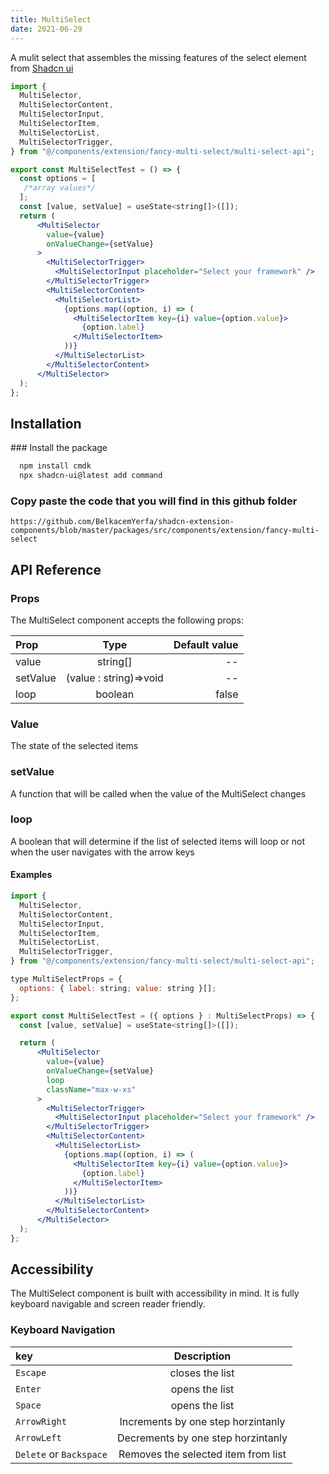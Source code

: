 ```yaml
---
title: MultiSelect
date: 2021-06-29
---
```


A mulit select that assembles the missing features of the select element from [Shadcn ui](https://ui.shadcn.com/docs/components/select)

```jsx
import {
  MultiSelector,
  MultiSelectorContent,
  MultiSelectorInput,
  MultiSelectorItem,
  MultiSelectorList,
  MultiSelectorTrigger,
} from "@/components/extension/fancy-multi-select/multi-select-api";

export const MultiSelectTest = () => {
  const options = [
   /*array values*/
  ];
  const [value, setValue] = useState<string[]>([]);
  return (
      <MultiSelector
        value={value}
        onValueChange={setValue}
      >
        <MultiSelectorTrigger>
          <MultiSelectorInput placeholder="Select your framework" />
        </MultiSelectorTrigger>
        <MultiSelectorContent>
          <MultiSelectorList>
            {options.map((option, i) => (
              <MultiSelectorItem key={i} value={option.value}>
                {option.label}
              </MultiSelectorItem>
            ))}
          </MultiSelectorList>
        </MultiSelectorContent>
      </MultiSelector>
  );
};

```

## Installation

<Steps>
  ### Install the package

```bash copy
  npm install cmdk
  npx shadcn-ui@latest add command
```

### Copy paste the code that you will find in this github folder

```link copy
https://github.com/BelkacemYerfa/shadcn-extension-components/blob/master/packages/src/components/extension/fancy-multi-select
```

</Steps>

## API Reference

### Props

The MultiSelect component accepts the following props:

| Prop     |          Type          | Default value |
| :------- | :--------------------: | ------------: |
| value    |        string[]        |            -- |
| setValue | (value : string)=>void |            -- |
| loop     |        boolean         |         false |

### Value

The state of the selected items

### setValue

A function that will be called when the value of the MultiSelect changes

### loop

A boolean that will determine if the list of selected items will loop or not when the user navigates with the arrow keys

#### Examples

```jsx {21} copy
import {
  MultiSelector,
  MultiSelectorContent,
  MultiSelectorInput,
  MultiSelectorItem,
  MultiSelectorList,
  MultiSelectorTrigger,
} from "@/components/extension/fancy-multi-select/multi-select-api";

type MultiSelectProps = {
  options: { label: string; value: string }[];
};

export const MultiSelectTest = ({ options } : MultiSelectProps) => {
  const [value, setValue] = useState<string[]>([]);

  return (
      <MultiSelector
        value={value}
        onValueChange={setValue}
        loop
        className="max-w-xs"
      >
        <MultiSelectorTrigger>
          <MultiSelectorInput placeholder="Select your framework" />
        </MultiSelectorTrigger>
        <MultiSelectorContent>
          <MultiSelectorList>
            {options.map((option, i) => (
              <MultiSelectorItem key={i} value={option.value}>
                {option.label}
              </MultiSelectorItem>
            ))}
          </MultiSelectorList>
        </MultiSelectorContent>
      </MultiSelector>
  );
};
```

## Accessibility

The MultiSelect component is built with accessibility in mind. It is fully keyboard navigable and screen reader friendly.

### Keyboard Navigation

| key                     |             Description             |
| :---------------------- | :---------------------------------: |
| `Escape`                |           closes the list           |
| `Enter`                 |           opens the list            |
| `Space`                 |           opens the list            |
| `ArrowRight`            | Increments by one step horzintanly  |
| `ArrowLeft`             | Decrements by one step horzintanly  |
| `Delete` or `Backspace` | Removes the selected item from list |
